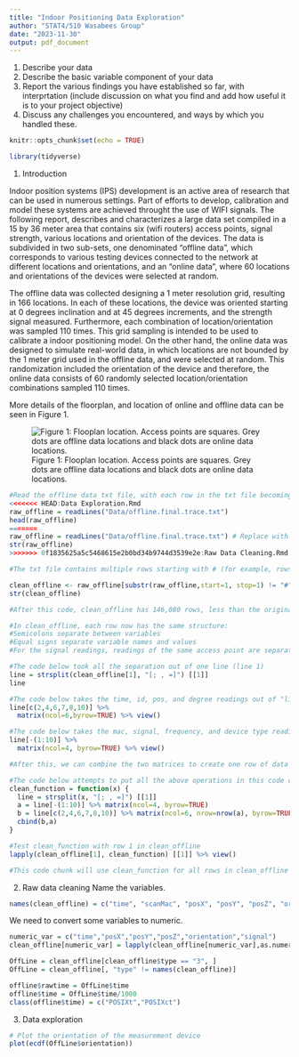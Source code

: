 ```yaml
---
title: "Indoor Positioning Data Exploration"
author: "STAT4/510 Wasabees Group"
date: "2023-11-30"
output: pdf_document
---
```


1. Describe your data
2. Describe the basic variable component of your data
3. Report the various findings you have established so far, with interprtation (include discussion on what you find and add how useful it is to your project objective)
4. Discuss any challenges you encountered, and ways by which you handled these.

```r
knitr::opts_chunk$set(echo = TRUE)

library(tidyverse)
```

1. Introduction

Indoor position systems (IPS) development is an active area of research that can be used in numerous settings. Part of efforts to develop, calibration and model these systems are achieved throught the use of WIFI signals. The following report, describes and characterizes a large data set compiled in a 15 by 36 meter area that contains six (wifi routers) access points, signal strength, various locations and orientation of the devices.
The data is subdivided in two sub-sets, one denominated "offline data", which corresponds to various testing devices connected to the network at different locations and orientations, and an "online data", where 60 locations and orientations of the devices were selected at random.

The offline data was collected designing a 1 meter resolution grid, resulting in 166 locations. In each of these locations, the device was oriented starting at 0 degrees inclination and at 45 degrees increments, and the strength signal measured. Furthermore, each combination of location/orientation was sampled 110 times. This grid sampling is intended to be used to calibrate a indoor positioning model. On the other hand, the online data was designed to simulate real-world data, in which locations are not bounded by the 1 meter grid used in the offline data, and were selected at random. This randomization included the orientation of the device and therefore, the online data consists of 60 randomly selected location/orientation combinations sampled 110 times. 

More details of the floorplan, and location of online and offline data can be seen in Figure 1.

![Figure 1: Flooplan location. Access points are squares. Grey dots are offline data locations and black dots are online data locations.](data/floorplan.jpg)


```r

#Read the offline data txt file, with each row in the txt file becoming a text string
<<<<<<< HEAD:Data Exploration.Rmd
raw_offline = readLines("Data/offline.final.trace.txt")
head(raw_offline) 
=======
raw_offline = readLines("Data/offline.final.trace.txt") # Replace with the actual path in your directory
str(raw_offline) 
>>>>>>> 0f1835625a5c5468615e2b0bd34b9744d3539e2e:Raw Data Cleaning.Rmd

```

```r

#The txt file contains multiple rows starting with # (for example, rows 1, 2, 3) which does not share the same structure as other rows. The code below gets rid of these rows.

clean_offline <- raw_offline[substr(raw_offline,start=1, stop=1) != "#"]
str(clean_offline)

#After this code, clean_offline has 146,080 rows, less than the original 151,392 rows


```


```r
#In clean_offline, each row now has the same structure:
#Semicolons separate between variables
#Equal signs separate variable names and values
#For the signal readings, readings of the same access point are separated by commas

#The code below took all the separation out of one line (line 1)
line = strsplit(clean_offline[1], "[; , =]") [[1]]
line

#The code below takes the time, id, pos, and degree readings out of "line" and arrange them in a matrix
line[c(2,4,6,7,8,10)] %>% 
  matrix(ncol=6,byrow=TRUE) %>% view()

#The code below takes the mac, signal, frequency, and device type reading out of "line" and arrange them in a matrix
line[-(1:10)] %>%
  matrix(ncol=4, byrow=TRUE) %>% view()

#After this, we can combine the two matrices to create one row of data for our ideal data frame. 

#The code below attempts to put all the above operations in this code chunk in one function
clean_function = function(x) {
  line = strsplit(x, "[; , =]") [[1]]
  a = line[-(1:10)] %>% matrix(ncol=4, byrow=TRUE)  
  b = line[c(2,4,6,7,8,10)] %>% matrix(ncol=6, nrow=nrow(a), byrow=TRUE) 
  cbind(b,a)
}

#Test clean_function with row 1 in clean_offline
lapply(clean_offline[1], clean_function) [[1]] %>% view()

```

```r
#This code chunk will use clean_function for all rows in clean_offline and rbind them together
```

2. Raw data cleaning
Name the variables.

```r
names(clean_offline) = c("time", "scanMac", "posX", "posY", "posZ", "orientation", "mac", "signal", "channel", "type")
```
We need to convert some variables to numeric.

```r
numeric_var = c("time","posX","posY","posZ","orientation","signal")
clean_offline[numeric_var] = lapply(clean_offline[numeric_var],as.numeric)
```

```r
OffLine = clean_offline[clean_offline$type == "3", ]
OffLine = clean_offline[, "type" != names(clean_offline)]
```

```r
offline$rawtime = OffLine$time
offline$time = OffLine$time/1000
class(offline$time) = c("POSIXt","POSIXct")
```

3. Data exploration
```r
# Plot the orientation of the measurement device
plot(ecdf(OffLine$orientation))
```
